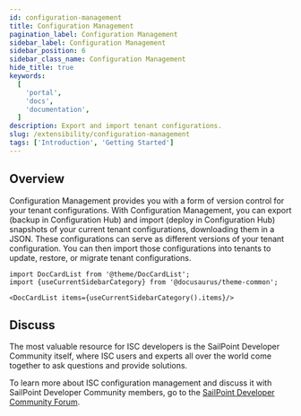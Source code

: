 ```yaml
---
id: configuration-management
title: Configuration Management
pagination_label: Configuration Management
sidebar_label: Configuration Management
sidebar_position: 6
sidebar_class_name: Configuration Management
hide_title: true
keywords:
  [
    'portal',
    'docs',
    'documentation',
  ]
description: Export and import tenant configurations.
slug: /extensibility/configuration-management
tags: ['Introduction', 'Getting Started']
---
```


## Overview
Configuration Management provides you with a form of version control for your tenant configurations. 
With Configuration Management, you can export (backup in Configuration Hub) and import (deploy in Configuration Hub) snapshots of your current tenant configurations, downloading them in a JSON. 
These configurations can serve as different versions of your tenant configuration. 
You can then import those configurations into tenants to update, restore, or migrate tenant configurations. 

```mdx-code-block
import DocCardList from '@theme/DocCardList';
import {useCurrentSidebarCategory} from '@docusaurus/theme-common';

<DocCardList items={useCurrentSidebarCategory().items}/>
```

## Discuss
The most valuable resource for ISC developers is the SailPoint Developer Community itself, where ISC users and experts all over the world come together to ask questions and provide solutions. 

To learn more about ISC configuration management and discuss it with SailPoint Developer Community members, go to the [SailPoint Developer Community Forum](https://platform.sailpoint.com). 
